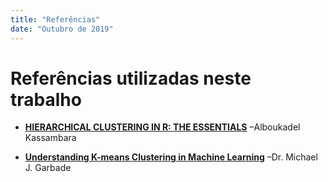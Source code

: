 ```yaml
---
title: "Referências"
date: "Outubro de 2019"
---
```


# Referências utilizadas neste trabalho

- [**HIERARCHICAL CLUSTERING IN R: THE ESSENTIALS**](https://www.datanovia.com/en/lessons/agglomerative-hierarchical-clustering/) --Alboukadel Kassambara

- [**Understanding K-means Clustering in Machine Learning**](https://towardsdatascience.com/understanding-k-means-clustering-in-machine-learning-6a6e67336aa1) --Dr. Michael J. Garbade

